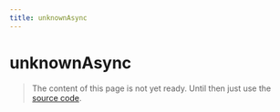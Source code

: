 ```yaml
---
title: unknownAsync
---
```


# unknownAsync

> The content of this page is not yet ready. Until then just use the [source code](https://github.com/fabian-hiller/valibot/blob/main/library/src/schemas/unknown/unknownAsync.ts).
